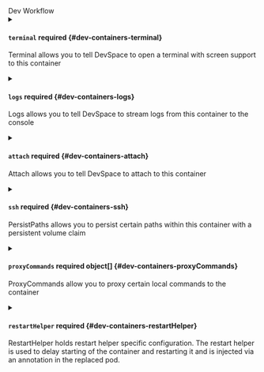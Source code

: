 

<div className="group" data-group="devWorkflow">
<div className="group-name">Dev Workflow</div>


<details className="config-field" data-expandable="true">
<summary>

#### `terminal` <span className="config-field-required" data-required="false">required</span> <span className="config-field-type"></span> <span className="config-field-default"></span> <span className="config-field-enum"></span> {#dev-containers-terminal}

Terminal allows you to tell DevSpace to open a terminal with screen support to this container

</summary>

<PartialTerminalreference />


</details>

<details className="config-field" data-expandable="true">
<summary>

#### `logs` <span className="config-field-required" data-required="false">required</span> <span className="config-field-type"></span> <span className="config-field-default"></span> <span className="config-field-enum"></span> {#dev-containers-logs}

Logs allows you to tell DevSpace to stream logs from this container to the console

</summary>

<PartialLogsreference />


</details>

<details className="config-field" data-expandable="true">
<summary>

#### `attach` <span className="config-field-required" data-required="false">required</span> <span className="config-field-type"></span> <span className="config-field-default"></span> <span className="config-field-enum"></span> {#dev-containers-attach}

Attach allows you to tell DevSpace to attach to this container

</summary>

<PartialAttachreference />


</details>

<details className="config-field" data-expandable="true">
<summary>

#### `ssh` <span className="config-field-required" data-required="false">required</span> <span className="config-field-type"></span> <span className="config-field-default"></span> <span className="config-field-enum"></span> {#dev-containers-ssh}

PersistPaths allows you to persist certain paths within this container with a persistent volume claim

</summary>

<PartialSshreference />


</details>

<details className="config-field" data-expandable="true">
<summary>

#### `proxyCommands` <span className="config-field-required" data-required="false">required</span> <span className="config-field-type">object[]</span> <span className="config-field-default"></span> <span className="config-field-enum"></span> {#dev-containers-proxyCommands}

ProxyCommands allow you to proxy certain local commands to the container

</summary>

<PartialProxyCommandsreference />


</details>

<details className="config-field" data-expandable="true">
<summary>

#### `restartHelper` <span className="config-field-required" data-required="false">required</span> <span className="config-field-type"></span> <span className="config-field-default"></span> <span className="config-field-enum"></span> {#dev-containers-restartHelper}

RestartHelper holds restart helper specific configuration. The restart helper is used to delay starting of
the container and restarting it and is injected via an annotation in the replaced pod.

</summary>

<PartialRestartHelperreference />


</details>

</div>